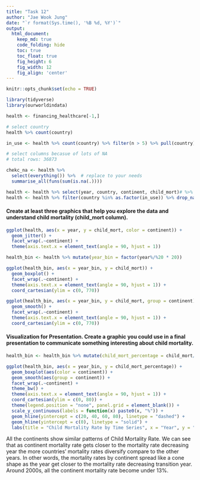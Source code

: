 ```yaml
---
title: "Task 12"
author: "Jae Wook Jung"
date: "`r format(Sys.time(), '%B %d, %Y')`"
output:
  html_document:  
    keep_md: true
    code_folding: hide
    toc: true
    toc_float: true
    fig_height: 6
    fig_width: 12
    fig_align: 'center'
---
```


```r
knitr::opts_chunk$set(echo = TRUE)
```


```r
library(tidyverse)
library(ourworldindata)
```

```r
health <- financing_healthcare[-1,]

# select country
health %>% count(country)

in_use <- health %>% count(country) %>% filter(n > 5) %>% pull(country)

# select columns becasue of lots of NA
# total rows: 36873

chekc_na <- health %>%
  select(everything()) %>%  # replace to your needs
  summarise_all(funs(sum(is.na(.))))

health <- health %>% select(year, country, continent, child_mort)# %>% drop_na()
health <- health %>% filter(country %in% as.factor(in_use)) %>% drop_na()
```

#### Create at least three graphics that help you explore the data and understand child mortality (child_mort column).

```r
ggplot(health, aes(x = year, y = child_mort, color = continent)) +
  geom_jitter() +
  facet_wrap(.~continent) +
  theme(axis.text.x = element_text(angle = 90, hjust = 1))
```

```r
health_bin <- health %>% mutate(year_bin = factor(year%/%20 * 20))

ggplot(health_bin, aes(x = year_bin, y = child_mort)) +
  geom_boxplot() +
  facet_wrap(.~continent) +
  theme(axis.text.x = element_text(angle = 90, hjust = 1)) +
  coord_cartesian(ylim = c(0, 770))
```

```r
ggplot(health_bin, aes(x = year_bin, y = child_mort, group = continent)) +
  geom_smooth() +
  facet_wrap(.~continent) +
  theme(axis.text.x = element_text(angle = 90, hjust = 1)) +
  coord_cartesian(ylim = c(0, 770))
```

#### Visualization for Presentation. Create a graphic you could use in a final presentation to communicate something interesting about child mortality.

```r
health_bin <- health_bin %>% mutate(child_mort_percentage = child_mort/1000 * 100)

ggplot(health_bin, aes(x = year_bin, y = child_mort_percentage)) +
  geom_boxplot(aes(color = continent)) +
  geom_smooth(aes(group = continent)) +
  facet_wrap(.~continent) +
  theme_bw() +
  theme(axis.text.x = element_text(angle = 90, hjust = 1)) +
  coord_cartesian(ylim = c(0, 80)) +
  theme(legend.position = "none", panel.grid = element_blank()) +
  scale_y_continuous(labels = function(x) paste0(x, "%")) +
  geom_hline(yintercept = c(20, 40, 60, 80), linetype = "dashed") +
  geom_hline(yintercept = c(0), linetype = "solid") +
  labs(title = "Child Mortality Rate by Time Series", x = "Year", y = "Child Mortality Rate")
```

All the continents show similar patterns of Child Mortality Rate. We can see that as continent mortality rate gets closer to the mortality rate decreasing year the more countries' mortality rates diversify compare to the other years. In other words, the mortality rates by continent spread like a cone shape as the year get closer to the mortality rate decreasing transition year. Around 2000s, all the continent mortality rate become under 13%.